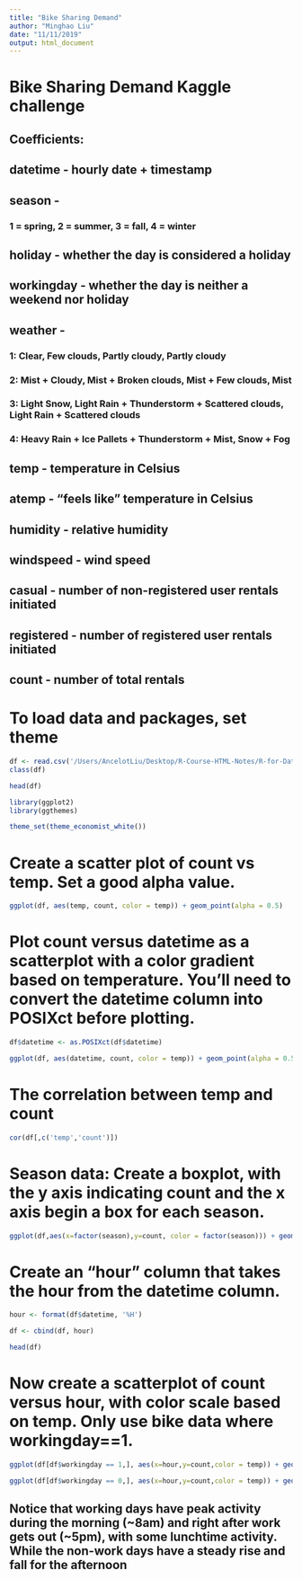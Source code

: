 ```yaml
---
title: "Bike Sharing Demand"
author: "Minghao Liu"
date: "11/11/2019"
output: html_document
---
```



# Bike Sharing Demand Kaggle challenge

## Coefficients:

## datetime - hourly date + timestamp
## season - 
###  1 = spring, 2 = summer, 3 = fall, 4 = winter
## holiday - whether the day is considered a holiday
## workingday - whether the day is neither a weekend nor holiday
## weather -
###  1: Clear, Few clouds, Partly cloudy, Partly cloudy
###  2: Mist + Cloudy, Mist + Broken clouds, Mist + Few clouds, Mist
###  3: Light Snow, Light Rain + Thunderstorm + Scattered clouds, Light Rain + Scattered clouds
###  4: Heavy Rain + Ice Pallets + Thunderstorm + Mist, Snow + Fog
## temp - temperature in Celsius
## atemp - "feels like" temperature in Celsius
## humidity - relative humidity
## windspeed - wind speed
## casual - number of non-registered user rentals initiated
## registered - number of registered user rentals initiated
## count - number of total rentals


# To load data and packages, set theme
```r

df <- read.csv('/Users/AncelotLiu/Desktop/R-Course-HTML-Notes/R-for-Data-Science-and-Machine-Learning/Training\ Exercises/Machine\ Learning\ Projects/CSV\ files\ for\ ML\ Projects/bikeshare.csv')
class(df)

head(df)

library(ggplot2)
library(ggthemes)

theme_set(theme_economist_white())

```

# Create a scatter plot of count vs temp. Set a good alpha value.
```r


ggplot(df, aes(temp, count, color = temp)) + geom_point(alpha = 0.5)


```

# Plot count versus datetime as a scatterplot with a color gradient based on temperature. You'll need to convert the datetime column into POSIXct before plotting.
```r
df$datetime <- as.POSIXct(df$datetime)

ggplot(df, aes(datetime, count, color = temp)) + geom_point(alpha = 0.5)
```

# The correlation between temp and count
```r


cor(df[,c('temp','count')])

```

# Season data: Create a boxplot, with the y axis indicating count and the x axis begin a box for each season.
```r


ggplot(df,aes(x=factor(season),y=count, color = factor(season))) + geom_boxplot()

```

# Create an "hour" column that takes the hour from the datetime column.
```r

hour <- format(df$datetime, '%H')

df <- cbind(df, hour)

head(df)
```

# Now create a scatterplot of count versus hour, with color scale based on temp. Only use bike data where workingday==1.
```r

ggplot(df[df$workingday == 1,], aes(x=hour,y=count,color = temp)) + geom_point(position=position_jitter(w=1, h=0)) + scale_color_gradientn(colors=c('black','blue','green','yellow','red'))

```

```r

ggplot(df[df$workingday == 0,], aes(x=hour,y=count,color = temp)) + geom_point(position=position_jitter(w=1, h=0)) + scale_color_gradientn(colors=c('black','blue','green','yellow','red'))

```

## Notice that working days have peak activity during the morning (~8am) and right after work gets out (~5pm), with some lunchtime activity. While the non-work days have a steady rise and fall for the afternoon